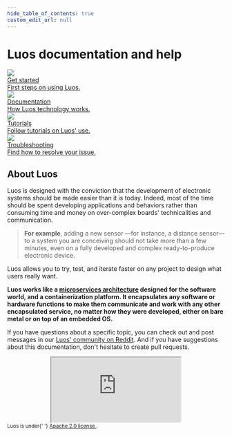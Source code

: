 ```yaml
---
hide_table_of_contents: true
custom_edit_url: null
---
```


# Luos documentation and help


<div className="cust_square_wrapper">
  <a href="/tutorials/get-started">
    <div className="cust_square">
      <div className="cust_lading_img">
        <img className="cust_img_rot" src="/img/landing/icon-rocket.png" />
      </div>
      <div className="cust_landing_title">Get started</div>
      <div className="cust_landing_seperator"></div>
      <div className="cust_landing_text">First steps on using Luos.</div>
    </div>
  </a>
  <a href="/docs/luos-technology/luos_tech">
    <div className="cust_square">
      <div className="cust_landing_img">
        <img src="/img/landing/icon-docs.png" />
      </div>
      <div className="cust_landing_title">Documentation</div>
      <div className="cust_landing_seperator"></div>
      <div className="cust_landing_text">How Luos technology works.</div>
    </div>
  </a>
  <a href="/tutorials/tutorials">
    <div className="cust_square">
      <div className="cust_landing_img">
        <img src="/img/landing/icon-hat_school.png" />
      </div>
      <div className="cust_landing_title">Tutorials</div>
      <div className="cust_landing_seperator"></div>
      <div className="cust_landing_text">Follow tutorials on Luos' use.</div>
    </div>
  </a>
  <a href="/faq/list">
    <div className="cust_square">
      <div className="cust_landing_img">
        <img src="/img/landing/icon-help.png" />
      </div>
      <div className="cust_landing_title">Troubleshooting</div>
      <div className="cust_landing_seperator"></div>
      <div className="cust_landing_text">Find how to resolve your issue.</div>
    </div>
  </a>
</div>

## About Luos

Luos is designed with the conviction that the development of electronic systems should be made easier than it is today. Indeed, most of the time should be spent developing applications and behaviors rather than consuming time and money on over-complex boards' technicalities and communication.

> **For example**, adding a new sensor &mdash;for instance, a distance sensor&mdash; to a system you are conceiving should not take more than a few minutes, even on a fully developed and complex ready-to-produce electronic device.

Luos allows you to try, test, and iterate faster on any project to design what users really want.

**Luos works like a <a href="https://en.wikipedia.org/wiki/Microservices" target="_blank">microservices architecture<IconExternalLink width="10"></IconExternalLink></a> designed for the software world, and a containerization platform. It encapsulates any software or hardware functions to make them communicate and work with any other encapsulated service, no matter how they were developed, either on bare metal or on top of an embedded OS.**

If you have questions about a specific topic, you can check out and post messages in our <a href="https://www.reddit.com/r/Luos/" target="_blank">Luos' community on Reddit<IconExternalLink width="10"></IconExternalLink></a>. And if you have suggestions about this documentation, don't hesitate to create pull requests.

<div align="center">
  <iframe
    className="player_iframe"
    src="https://www.youtube.com/embed/ujh0xNE3TZ8?feature=oembed"
    allow="accelerometer; autoplay; encrypted-media; gyroscope; picture-in-picture; fullscreen"
  ></iframe>
  <br />
</div>

<small>
  Luos is under{' '}
  <a href="https://github.com/Luos-io/luos_engine/blob/master/LICENSE" target="_blank">
    Apache 2.0 license
    <IconExternalLink width="10"></IconExternalLink>
  </a>
  .
</small>
